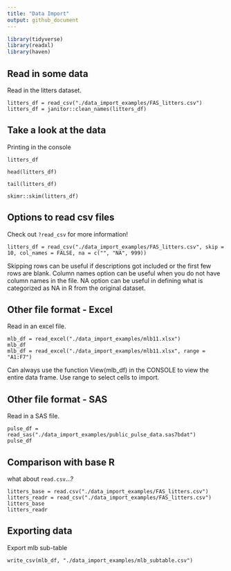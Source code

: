 ```yaml
---
title: "Data Import"
output: github_document
---
```


```r
library(tidyverse)
library(readxl)
library(haven)
```

## Read in some data

Read in the litters dataset.

```{r_read)csv}
litters_df = read_csv("./data_import_examples/FAS_litters.csv")
litters_df = janitor::clean_names(litters_df)
```


## Take a look at the data

Printing in the console

```r_print_df
litters_df
```

```r_head_df
head(litters_df)
```

```r_tail_df
tail(litters_df)
```

```r_skimr_skim_df
skimr::skim(litters_df)
```

## Options to read csv files

Check out `?read_csv` for more information!

```r_read_csv_options
litters_df = read_csv("./data_import_examples/FAS_litters.csv", skip = 10, col_names = FALSE, na = c("", "NA", 999))
```
Skipping rows can be useful if descriptions got included or the first few rows are blank.
Column names option can be useful when you do not have column names in the file. 
NA option can be useful in defining what is categorized as NA in R from the original dataset.

## Other file format - Excel

Read in an excel file.

```r_Excel_import
mlb_df = read_excel("./data_import_examples/mlb11.xlsx")
mlb_df
mlb_df = read_excel("./data_import_examples/mlb11.xlsx", range = "A1:F7")
```

Can always use the function View(mlb_df) in the CONSOLE to view the entire data frame. 
Use range to select cells to import.

## Other file format - SAS

Read in a SAS file.

```r_SAS_import
pulse_df = read_sas("./data_import_examples/public_pulse_data.sas7bdat")
pulse_df
```

## Comparison with base R

what about `read.csv`...?

```r_read.csv
litters_base = read.csv("./data_import_examples/FAS_litters.csv")
litters_readr = read_csv("./data_import_examples/FAS_litters.csv")
litters_base
litters_readr
```

## Exporting data

Export mlb sub-table
```r_write_csv
write_csv(mlb_df, "./data_import_examples/mlb_subtable.csv")
```



